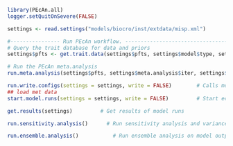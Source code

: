 

```r
library(PEcAn.all)
logger.setQuitOnSevere(FALSE)

settings <- read.settings("models/biocro/inst/extdata/misp.xml")

#---------------- Run PEcAn workflow. -------------------------------------------------------------#
# Query the trait database for data and priors
settings$pfts <- get.trait.data(settings$pfts, settings$model$type, settings$run$dbfiles, settings$database$bety, settings$meta.analysis$update)

# Run the PEcAn meta.analysis
run.meta.analysis(settings$pfts, settings$meta.analysis$iter, settings$meta.analysis$threshold, settings$run$dbfiles, settings$database$bety)

run.write.configs(settings = settings, write = FALSE)        # Calls model specific write.configs e.g. write.config.ed.R
## load met data
start.model.runs(settings = settings, write = FALSE)         # Start ecosystem model runs

get.results(settings)         # Get results of model runs

run.sensitivity.analysis()      # Run sensitivity analysis and variance decomposition on model output

run.ensemble.analysis()		      # Run ensemble analysis on model output. 
```
